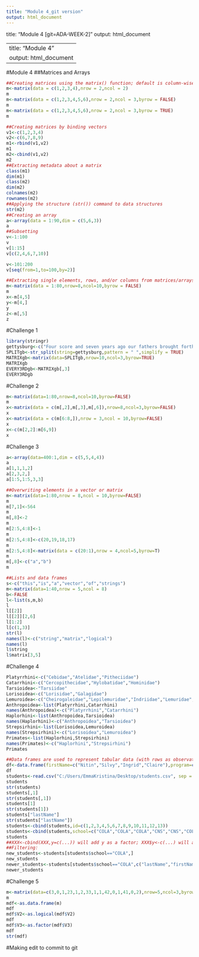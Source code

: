 ```yaml
---
title: "Module 4_git version"
output: html_document
---
```

title: "Module 4 [git=ADA-WEEK-2]"
output: html_document

---
title: "Module 4"
output: html_document
---
#Module 4
##Matrices and Arrays
```R
##Creating matrices using the matrix() function; default is column-wise (i.e., byrow=FALSE)
m<-matrix(data = c(1,2,3,4),nrow = 2,ncol = 2)
m
m<-matrix(data = c(1,2,3,4,5,6),nrow = 2,ncol = 3,byrow = FALSE)
m
m<-matrix(data = c(1,2,3,4,5,6),nrow = 2,ncol = 3,byrow = TRUE)
m
```
```R
##Creating matrices by binding vectors
v1<-c(1,2,3,4)
v2<-c(6,7,8,9)
m1<-rbind(v1,v2)
m1
m2<-cbind(v1,v2)
m2
##Extracting metadata about a matrix
class(m1)
dim(m1)
class(m2)
dim(m2)
colnames(m2)
rownames(m2)
##Applying the structure (str()) command to data structures
str(m2)
##Creating an array
a<-array(data = 1:90,dim = c(5,6,3))
a
##Subsetting
v<-1:100
v
v[1:15]
v[c(2,4,6,7,10)]
```
```R
v<-101:200
v[seq(from=1,to=100,by=2)]
```
```R
##Extracting single elements, rows, and/or columns from matrices/arrays
m<-matrix(data = 1:80,nrow=8,ncol=10,byrow = FALSE)
m
x<-m[4,5]
y<-m[4,]
y
z<-m[,5]
z
```
#Challenge 1
```R
library(stringr)
gettysburg<-c("Four score and seven years ago our fathers brought forth on this continent a new nation conceived in Liberty and dedicated to the proposition that all men are created equal")
SPLITgb<-str_split(string=gettysburg,pattern = " ",simplify = TRUE)
MATRIXgb<-matrix(data=SPLITgb,nrow=10,ncol=3,byrow=TRUE)
MATRIXgb
EVERY3RDgb<-MATRIXgb[,3]
EVERY3RDgb
```
#Challenge 2
```R
m<-matrix(data=1:80,nrow=8,ncol=10,byrow=FALSE)
m
x<-matrix(data = c(m[,2],m[,3],m[,6]),nrow=8,ncol=3,byrow=FALSE)
x
x<-matrix(data = c(m[6:8,]),nrow = 3,ncol = 10,byrow=FALSE)
x
x<-c(m[2,2]:m[6,9])
x
```
#Challenge 3
```R
a<-array(data=400:1,dim = c(5,5,4,4))
a
a[1,1,1,2]
a[2,3,2,]
a[1:5,1:5,3,3]
```

```R
##Overwriting elements in a vector or matrix
m<-matrix(data=1:80,nrow = 8,ncol = 10,byrow=FALSE)
m
m[7,1]<-564
m
m[,8]<-2
m
m[2:5,4:8]<-1
m
m[2:5,4:8]<-c(20,19,18,17)
m
m[2:5,4:8]<-matrix(data = c(20:1),nrow = 4,ncol=5,byrow=T)
m
m[,8]<-c("a","b")
m
```
```R
##Lists and data frames
s<-c("this","is","a","vector","of","strings")
m<-matrix(data=1:40,nrow = 5,ncol = 8)
b<-FALSE
l<-list(s,m,b)
l
l[[2]]
l[[2]][2,6]
l[1:2]
l[c(1,3)]
str(l)
names(l)<-c("string","matrix","logical")
names(l)
l$string
l$matrix[3,5]
```
#Challenge 4
```R
Platyrrhini<-c("Cebidae","Atelidae","Pitheciidae")
Catarrhini<-c("Cercopithecidae","Hylobatidae","Hominidae")
Tarsioidea<-"Tarsiidae"
Lorisoidea<-c("Lorisidae","Galagidae")
Lemuroidea<-c("Cheirogaleidae","Lepilemuridae","Indriidae","Lemuridae","Daubentoniidae")
Anthropoidea<-list(Platyrrhini,Catarrhini)
names(Anthropoidea)<-c("Platyrrhini","Catarrhini")
Haplorhini<-list(Anthropoidea,Tarsioidea)
names(Haplorhini)<-c("Anthropoidea","Tarsioidea")
Strepsirhini<-list(Lorisoidea,Lemuroidea)
names(Strepsirhini)<-c("Lorisoidea","Lemuroidea")
Primates<-list(Haplorhini,Strepsirhini)
names(Primates)<-c("Haplorhini","Strepsirhini")
Primates
```
```R
##Data frames are used to represent tabular data (with rows as observations and columns as variables) and can be created using the data.frame() command or by reading tabular data from an external source into R using the read.csv() command
df<-data.frame(firstName=c("Nitin","Silvy","Ingrid","Claire"),program=c("iSchool","Anthro","Anthro","EEB"),sex=c("M","F","F","F"),yearInProgram=c(1,2,2,3))
df
students<-read.csv("C:/Users/EmmaKristina/Desktop/students.csv", sep = ",", header = TRUE, stringsAsFactors = FALSE)
students
str(students)
students[,1]
str(students[,1])
students[1]
str(students[1])
students["lastName"]
str(students["lastName"])
students<-cbind(students,id=c(1,2,3,4,5,6,7,8,9,10,11,12,13))
students<-cbind(students,school=c("COLA","COLA","COLA","CNS","CNS","COLA","COLA","iSchool","CNS","CNS","COLA","iSchool","COLA"))
students
##XXX<-cbind(XXX,y=c(...)) will add y as a factor; XXX$y<-c(...) will add y as a character
##Filtering:
new_students<-students[students$school=="COLA",]
new_students
newer_students<-students[students$school=="COLA",c("lastName","firstName","school")]
newer_students
```
#Challenge 5
```R
m<-matrix(data=c(3,0,1,23,1,2,33,1,1,42,0,1,41,0,2),nrow=5,ncol=3,byrow=FALSE)
m
mdf<-as.data.frame(m)
mdf
mdf$V2<-as.logical(mdf$V2)
mdf
mdf$V3<-as.factor(mdf$V3)
mdf
str(mdf)
```
#Making edit to commit to git